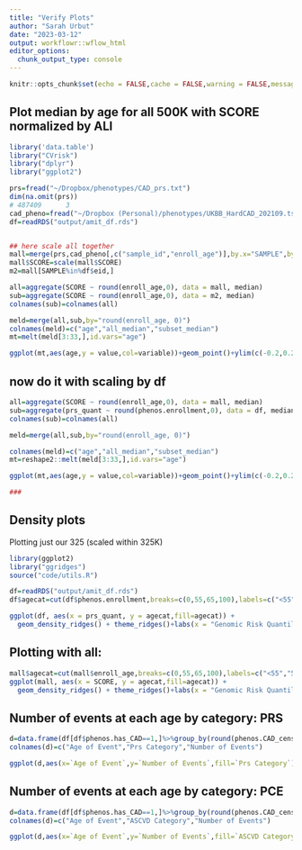 ```yaml
---
title: "Verify Plots"
author: "Sarah Urbut"
date: "2023-03-12"
output: workflowr::wflow_html
editor_options:
  chunk_output_type: console
---
```




```r
knitr::opts_chunk$set(echo = FALSE,cache = FALSE,warning = FALSE,message = FALSE,message = FALSE,warning = FALSE)

```


## Plot median by age for all 500K with SCORE normalized by ALl

```r
library('data.table')
library("CVrisk")
library("dplyr")
library("ggplot2")

prs=fread("~/Dropbox/phenotypes/CAD_prs.txt")
dim(na.omit(prs)) 
# 487409      3
cad_pheno=fread("~/Dropbox (Personal)/phenotypes/UKBB_HardCAD_202109.tsv")[,c(1:7,10)]
df=readRDS("output/amit_df.rds")


## here scale all together
mall=merge(prs,cad_pheno[,c("sample_id","enroll_age")],by.x="SAMPLE",by.y="sample_id")
mall$SCORE=scale(mall$SCORE)
m2=mall[SAMPLE%in%df$eid,]

all=aggregate(SCORE ~ round(enroll_age,0), data = mall, median)
sub=aggregate(SCORE ~ round(enroll_age,0), data = m2, median)
colnames(sub)=colnames(all)

meld=merge(all,sub,by="round(enroll_age, 0)")
colnames(meld)=c("age","all_median","subset_median")
mt=melt(meld[3:33,],id.vars="age")

ggplot(mt,aes(age,y = value,col=variable))+geom_point()+ylim(c(-0.2,0.2))
```



## now do it with scaling by df

```r
all=aggregate(SCORE ~ round(enroll_age,0), data = mall, median)
sub=aggregate(prs_quant ~ round(phenos.enrollment,0), data = df, median)
colnames(sub)=colnames(all)

meld=merge(all,sub,by="round(enroll_age, 0)")

colnames(meld)=c("age","all_median","subset_median")
mt=reshape2::melt(meld[3:33,],id.vars="age")

ggplot(mt,aes(age,y = value,col=variable))+geom_point()+ylim(c(-0.2,0.2))

###
```

## Density plots

Plotting just our 325 (scaled within 325K)
```r

library(ggplot2)
library("ggridges")
source("code/utils.R")

df=readRDS("output/amit_df.rds")
df$agecat=cut(df$phenos.enrollment,breaks=c(0,55,65,100),labels=c("<55","55-65",">65"))

ggplot(df, aes(x = prs_quant, y = agecat,fill=agecat)) + 
  geom_density_ridges() + theme_ridges()+labs(x = "Genomic Risk Quantile", y = "Age Category")+scale_fill_futurama()+theme_classic()
```

## Plotting with all:

```r
mall$agecat=cut(mall$enroll_age,breaks=c(0,55,65,100),labels=c("<55","55-65",">65"))
ggplot(mall, aes(x = SCORE, y = agecat,fill=agecat)) + 
  geom_density_ridges() + theme_ridges()+labs(x = "Genomic Risk Quantile", y = "Age Category")+scale_fill_futurama()+theme_classic()
```

## Number of events at each age by category: PRS

```r
d=data.frame(df[df$phenos.has_CAD==1,]%>%group_by(round(phenos.CAD_censor_age,0),prscat)%>%summarise(num_events = n()))
colnames(d)=c("Age of Event","Prs Category","Number of Events")

ggplot(d,aes(x=`Age of Event`,y=`Number of Events`,fill=`Prs Category`))+geom_bar(stat='identity')
```

## Number of events at each age by category: PCE

```r
d=data.frame(df[df$phenos.has_CAD==1,]%>%group_by(round(phenos.CAD_censor_age,0),ascvdcat_all)%>%summarise(num_events = n()))
colnames(d)=c("Age of Event","ASCVD Category","Number of Events")

ggplot(d,aes(x=`Age of Event`,y=`Number of Events`,fill=`ASCVD Category`))+geom_bar(stat='identity')
```
